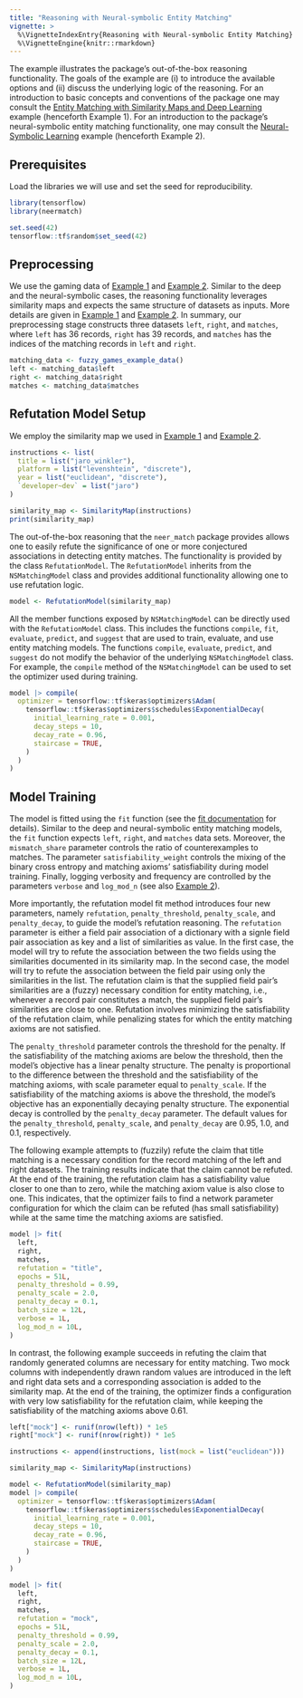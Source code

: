 ```yaml
---
title: "Reasoning with Neural-symbolic Entity Matching"
vignette: >
  %\VignetteIndexEntry{Reasoning with Neural-symbolic Entity Matching}
  %\VignetteEngine{knitr::rmarkdown}
---
```


The example illustrates the package's out-of-the-box reasoning functionality. The goals of the example are (i) to introduce the available options and (ii) discuss the underlying logic of the reasoning. For an introduction to basic concepts and conventions of the package one may consult the [Entity Matching with Similarity Maps and Deep Learning](dl-matching) example (henceforth Example 1). For an introduction to the package's neural-symbolic entity matching functionality, one may consult the [Neural-Symbolic Learning](ns-matching) example (henceforth Example 2).

## Prerequisites
Load the libraries we will use and set the seed for reproducibility.
```r
library(tensorflow)
library(neermatch)

set.seed(42)
tensorflow::tf$random$set_seed(42)
```

## Preprocessing
We use the gaming data of [Example 1](dl-matching) and [Example 2](ns-matching). Similar to the deep and the neural-symbolic cases, the reasoning functionality leverages similarity maps and expects the same structure of datasets as inputs. More details are given in [Example 1](dl-matching) and [Example 2](ns-matching). In summary, our preprocessing stage constructs three datasets `left`, `right`, and `matches`, where `left` has 36 records, `right` has 39 records, and `matches` has the indices of the matching records in `left` and `right`. 

```r
matching_data <- fuzzy_games_example_data()
left <- matching_data$left
right <- matching_data$right
matches <- matching_data$matches
```

## Refutation Model Setup
We employ the similarity map we used in [Example 1](dl-matching) and [Example 2](ns-matching).

```r
instructions <- list(
  title = list("jaro_winkler"),
  platform = list("levenshtein", "discrete"),
  year = list("euclidean", "discrete"),
  `developer~dev` = list("jaro")
)

similarity_map <- SimilarityMap(instructions)
print(similarity_map)
```

The out-of-the-box reasoning that the `neer_match` package provides allows one to easily refute the significance of one or more conjectured associations in detecting entity matches. The functionality is provided by the class `RefutationModel`. The `RefutationModel` inherits from the `NSMatchingModel` class and provides additional functionality allowing one to use refutation logic. 

```r
model <- RefutationModel(similarity_map)
```

All the member functions exposed by `NSMatchingModel` can be directly used with the `RefutationModel` class. This includes the functions `compile`, `fit`, `evaluate`, `predict`, and `suggest` that are used to train, evaluate, and use entity matching models. The functions `compile`, `evaluate`, `predict`, and `suggest` do not modify the behavior of the underlying `NSMatchingModel` class. For example, the `compile` method of the `NSMatchingModel` can be used to set the optimizer used during training.
```r
model |> compile(
  optimizer = tensorflow::tf$keras$optimizers$Adam(
    tensorflow::tf$keras$optimizers$schedules$ExponentialDecay(
      initial_learning_rate = 0.001,
      decay_steps = 10,
      decay_rate = 0.96,
      staircase = TRUE,
    )
  )
)
```

## Model Training
The model is fitted using the `fit` function (see the [fit documentation](http://127.0.0.1:8000/reasoning.html#neer_match.reasoning.RefutationModel.fit) for details). Similar to the deep and neural-symbolic entity matching models, the `fit` function expects `left`, `right`, and `matches` data sets. Moreover, the `mismatch_share` parameter controls the ratio of counterexamples to matches. The parameter `satisfiability_weight` controls the mixing of the binary cross entropy and matching axioms' satisfiability during model training. Finally, logging verbosity and frequency are controlled by the parameters `verbose` and `log_mod_n` (see also [Example 2](ns-matching)). 

More importantly, the refutation model fit method introduces four new parameters, namely `refutation`, `penalty_threshold`, `penalty_scale`, and `penalty_decay`, to guide the model's refutation reasoning. The `refutation` parameter is either a field pair association of a dictionary with a signle field pair association as key and a list of similarities as value. In the first case, the model will try to refute the association between the two fields using the similarities documented in its similarity map. In the second case, the model will try to refute the association between the field pair using only the similarities in the list. The refutation claim is that the supplied field pair's similarities are a (fuzzy) necessary condition for entity matching, i.e., whenever a record pair constitutes a match, the supplied field pair's similarities are close to one. Refutation involves minimizing the satisfiability of the refutation claim, while penalizing states for which the entity matching axioms are not satisfied. 

The `penalty_threshold` parameter controls the threshold for the penalty. If the satisfiability of the matching axioms are below the threshold, then the model's objective has a linear penalty structure. The penalty is proportional to the difference between the threshold and the satisfiability of the matching axioms, with scale parameter equal to `penalty_scale`. If the satisfiability of the matching axioms is above the threshold, the model's objective has an exponentially decaying penalty structure. The exponential decay is controlled by the `penalty_decay` parameter. The default values for the `penalty_threshold`, `penalty_scale`, and `penalty_decay` are 0.95, 1.0, and 0.1, respectively.

The following example attempts to (fuzzily) refute the claim that title matching is a necessary condition for the record matching of the left and right datasets. The training results indicate that the claim cannot be refuted. At the end of the training, the refutation claim has a satisfiability value closer to one than to zero, while the matching axiom value is also close to one. This indicates, that the optimizer fails to find a network parameter configuration for which the claim can be refuted (has small satisfiability) while at the same time the matching axioms are satisfied.
```r
model |> fit(
  left,
  right,
  matches,
  refutation = "title",
  epochs = 51L,
  penalty_threshold = 0.99,
  penalty_scale = 2.0,
  penalty_decay = 0.1,
  batch_size = 12L,
  verbose = 1L,
  log_mod_n = 10L,
)
``` 

In contrast, the following example succeeds in refuting the claim that randomly generated columns are necessary for entity matching. Two mock columns with independently drawn random values are introduced in the left and right data sets and a corresponding association is added to the similarity map. At the end of the training, the optimizer finds a configuration with very low satisfiability for the refutation claim, while keeping the satisfiability of the matching axioms above $0.61$.
```r
left["mock"] <- runif(nrow(left)) * 1e5
right["mock"] <- runif(nrow(right)) * 1e5

instructions <- append(instructions, list(mock = list("euclidean")))

similarity_map <- SimilarityMap(instructions)

model <- RefutationModel(similarity_map)
model |> compile(
  optimizer = tensorflow::tf$keras$optimizers$Adam(
    tensorflow::tf$keras$optimizers$schedules$ExponentialDecay(
      initial_learning_rate = 0.001,
      decay_steps = 10,
      decay_rate = 0.96,
      staircase = TRUE,
    )
  )
)

model |> fit(
  left,
  right,
  matches,
  refutation = "mock",
  epochs = 51L,
  penalty_threshold = 0.99,
  penalty_scale = 2.0,
  penalty_decay = 0.1,
  batch_size = 12L,
  verbose = 1L,
  log_mod_n = 10L,
)
```
